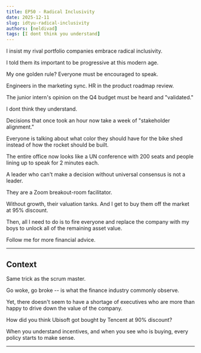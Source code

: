 ```yaml
---
title: EP50 - Radical Inclusivity
date: 2025-12-11
slug: idtyu-radical-inclusivity
authors: [neldivad]
tags: [I dont think you understand]
---
```


I insist my rival portfolio companies embrace radical inclusivity.

I told them its important to be progressive at this modern age.

My one golden rule? Everyone must be encouraged to speak.

Engineers in the marketing sync. HR in the product roadmap review.

The junior intern's opinion on the Q4 budget must be heard and "validated."

I dont think they understand. 

<!--truncate-->

Decisions that once took an hour now take a week of "stakeholder alignment."

Everyone is talking about what color they should have for the bike shed instead of how the rocket should be built. 

The entire office now looks like a UN conference with 200 seats and people lining up to speak for 2 minutes each.

A leader who can't make a decision without universal consensus is not a leader. 

They are a Zoom breakout-room facilitator.

Without growth, their valuation tanks. And I get to buy them off the market at 95% discount. 

Then, all I need to do is to fire everyone and replace the company with my boys to unlock all of the remaining asset value. 

Follow me for more financial advice.

---
## Context
Same trick as the scrum master. 

Go woke, go broke -- is what the finance industry commonly observe. 

Yet, there doesn't seem to have a shortage of executives who are more than happy to drive down the value of the company. 

How did you think Ubisoft got bought by Tencent at 90% discount? 

When you understand incentives, and when you see who is buying, every policy starts to make sense. 

---
